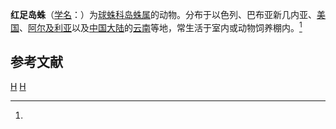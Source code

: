 {{Speciesbox
| taxon = Nesticodes rufipes
| binomial_authority = (Lucas, 1846)<ref name='id13174'>{{cite web| url =http://www.bioinfo.cn/db05/BjdwSpecies.php?action=view&id=13174| title =红足岛蛛| work =《中国动物物种编目数据库》| publisher =中国科学院微生物研究所| author =中国科学院动物研究所| accessdate =2009-04-28| deadurl =yes| archiveurl =https://web.archive.org/web/20160305081914/http://www.bioinfo.cn/db05/BjdwSpecies.php?action=view&id=13174| archivedate =2016-03-05}}</ref>
}}

'''红足岛蛛'''（[[学名|学名]]：{{lang|la|''Nesticodes rufipes''}}）为[[球蛛科|球蛛科]][[岛蛛属|岛蛛属]]的动物。分布于以色列、巴布亚新几内亚、[[美国|美国]]、[[阿尔及利亚|阿尔及利亚]]以及[[中国大陆|中国大陆]]的[[云南|云南]]等地，常生活于室内或动物饲养棚内。<ref name='id13174'/>

== 参考文献 ==
{{reflist}}

{{蜘蛛小作品}}

{{taxonbar}}
[[Category:_1846年描述的动物|H]]
[[Category:岛蛛属|H]]